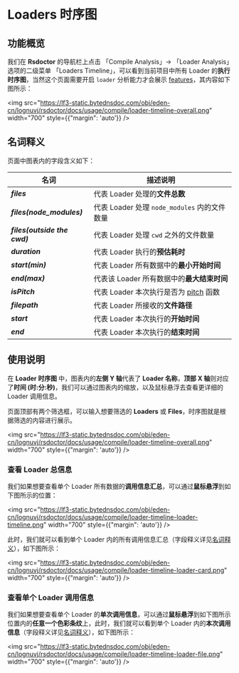 # Loaders 时序图

## 功能概览

我们在 **Rsdoctor** 的导航栏上点击 「Compile Analysis」-> 「Loader Analysis」选项的二级菜单 「Loaders Timeline」，可以看到当前项目中所有 Loader 的**执行时序图**，当然这个页面需要开启 `loader` 分析能力才会展示 [features](/config/options/index)，其内容如下图所示：

<img src="https://lf3-static.bytednsdoc.com/obj/eden-cn/lognuvj/rsdoctor/docs/usage/compile/loader-timeline-overall.png" width="700" style={{"margin": 'auto'}} />

## 名词释义

页面中图表内的字段含义如下：

| 名词                                 | 描述说明                                                                                     |
| ------------------------------------ | -------------------------------------------------------------------------------------------- |
| <b><i>files</i></b>                  | 代表 Loader 处理的**文件总数**                                                               |
| <b><i>files(node_modules)</i></b>    | 代表 Loader 处理 `node_modules` 内的文件数量                                                 |
| <b><i>files(outside the cwd)</i></b> | 代表 Loader 处理 `cwd` 之外的文件数量                                                        |
| <b><i>duration</i></b>               | 代表 Loader 执行的**预估耗时**                                                               |
| <b><i>start(min)</i></b>             | 代表 Loader 所有数据中的**最小开始时间**                                                     |
| <b><i>end(max)</i></b>               | 代表该 Loader 所有数据中的**最大结束时间**                                                   |
| <b><i>isPitch</i></b>                | 代表 Loader 本次执行是否为 [pitch](https://webpack.js.org/api/loaders/#pitching-loader) 函数 |
| <b><i>filepath</i></b>               | 代表 Loader 所接收的**文件路径**                                                             |
| <b><i>start</i></b>                  | 代表 Loader 本次执行的**开始时间**                                                           |
| <b><i>end</i></b>                    | 代表 Loader 本次执行的**结束时间**                                                           |

## 使用说明

在 **Loader 时序图** 中，图表内的**左侧 Y 轴**代表了 **Loader 名称**，**顶部 X 轴**则对应了**时间 (时:分:秒)**，我们可以通过图表内的缩放，以及鼠标悬浮去查看更详细的 Loader 调用信息。

页面顶部有两个筛选框，可以输入想要筛选的 **Loaders** 或 **Files**，时序图就是根据筛选的内容进行展示。

<img src="https://lf3-static.bytednsdoc.com/obj/eden-cn/lognuvj/rsdoctor/docs/usage/compile/loader-timeline-overall.png" width="700" style={{"margin": 'auto'}} />

### 查看 Loader 总信息

我们如果想要查看单个 Loader 所有数据的**调用信息汇总**，可以通过**鼠标悬浮**到如下图所示的位置：

<img src="https://lf3-static.bytednsdoc.com/obj/eden-cn/lognuvj/rsdoctor/docs/usage/compile/loader-timeline-loader-timeline.png" width="700" style={{"margin": 'auto'}} />

此时，我们就可以看到单个 Loader 内的所有调用信息汇总（字段释义详见[名词释义](#名词释义)），如下图所示：

<img src="https://lf3-static.bytednsdoc.com/obj/eden-cn/lognuvj/rsdoctor/docs/usage/compile/loader-timeline-loader-card.png" width="700" style={{"margin": 'auto'}} />

### 查看单个 Loader 调用信息

我们如果想要查看单个 Loader 的**单次调用信息**，可以通过**鼠标悬浮**到如下图所示位置内的**任意一个色彩条纹**上，此时，我们就可以看到单个 Loader 内的**本次调用信息**（字段释义详见[名词释义](#名词释义)），如下图所示：

<img src="https://lf3-static.bytednsdoc.com/obj/eden-cn/lognuvj/rsdoctor/docs/usage/compile/loader-timeline-loader-file.png" width="700" style={{"margin": 'auto'}} />
